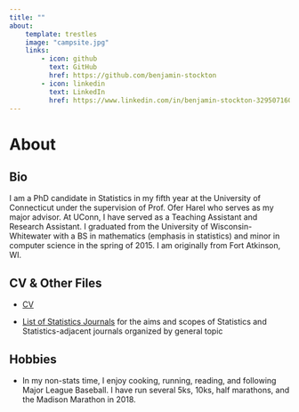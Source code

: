 ```yaml
---
title: ""
about:
    template: trestles
    image: "campsite.jpg"
    links:
        - icon: github
          text: GitHub
          href: https://github.com/benjamin-stockton
        - icon: linkedin
          text: LinkedIn
          href: https://www.linkedin.com/in/benjamin-stockton-329507160/
---
```


# About

## Bio

I am a PhD candidate in Statistics in my fifth year at the University of Connecticut under the supervision of Prof. Ofer Harel who serves as my major advisor. At UConn, I have served as a Teaching Assistant and Research Assistant. I graduated from the University of Wisconsin-Whitewater with a BS in mathematics (emphasis in statistics) and minor in computer science in the spring of 2015. I am originally from Fort Atkinson, WI.

## CV & Other Files

-   [CV](Benjamin_Stockton_CV_20231109.pdf)

-   [List of Statistics Journals](list_of_journals.pdf) for the aims and scopes of Statistics and Statistics-adjacent journals organized by general topic

<!-- -   Research statement -->

<!-- -   Teaching statement -->

<!-- -   Diversity statement -->

## Hobbies

-   In my non-stats time, I enjoy cooking, running, reading, and following Major League Baseball. I have run several 5ks, 10ks, half marathons, and the Madison Marathon in 2018. 

